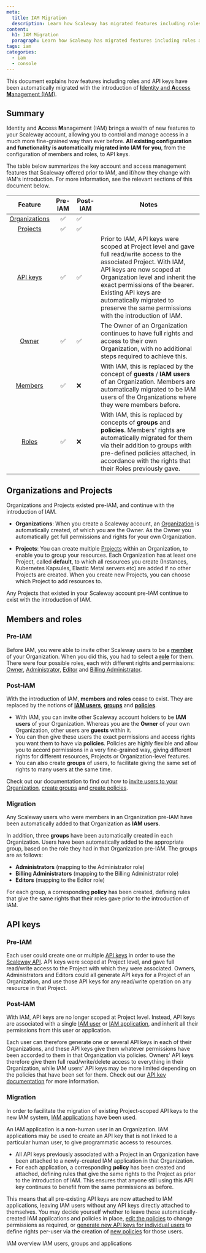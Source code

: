```yaml
---
meta:
  title: IAM Migration
  description: Learn how Scaleway has migrated features including roles and API keys with the introduction of IAM
content:
  h1: IAM Migration
  paragraph: Learn how Scaleway has migrated features including roles and API keys with the introduction of IAM
tags: iam
categories: 
  - iam
  - console
---
```


This document explains how features including roles and API keys have been automatically migrated with the introduction of [**I**dentity and **A**ccess **M**anagement (IAM)](/identity-and-access-management/iam/).

## Summary

**I**dentity and **A**ccess **M**anagement (IAM) brings a wealth of new features to your Scaleway account, allowing you to control and manage access in a much more fine-grained way than ever before. **All existing configuration and functionality is automatically migrated into IAM for you**, from the configuration of members and roles, to API keys.

The table below summarizes the key account and access management features that Scaleway offered prior to IAM, and if/how they change with IAM's introduction. For more information, see the relevant sections of this document below.

|                                     Feature                                    | Pre-IAM | Post-IAM | Notes                                                                                                                                                                                                                                                                                                                               |
|:------------------------------------------------------------------------------:|:-------:|----------|-------------------------------------------------------------------------------------------------------------------------------------------------------------------------------------------------------------------------------------------------------------------------------------------------------------------------------------|
| [Organizations](/identity-and-access-management/iam/concepts/#organization) | ✅       | ✅        |                                                                                                                                                                                                                                                                                                                                     |
| [Projects](/identity-and-access-management/iam/concepts/#project)          | ✅       | ✅        |                                                                                                                                                                                                                                                                                                                                     |
| [API keys](/console/my-account/concepts/#api-key)                          | ✅       | ✅        | Prior to IAM, API keys were scoped at Project level and gave full read/write access to the associated Project. With IAM, API keys are now scoped at Organization level and inherit the exact permissions of the bearer. Existing API keys are automatically migrated to preserve the same permissions with the introduction of IAM. |
| [Owner](/console/my-project/concepts#owner)                                | ✅       | ✅        | The Owner of an Organization continues to have full rights and access to their own Organization, with no additional steps required to achieve this.                                                                                                                                                                                 |
| [Members](/console/my-account/concepts/#members)                           | ✅       | ❌        | With IAM, this is replaced by the concept of  **guests** / **IAM users** of an Organization. Members are automatically migrated to be IAM users of the Organizations where they were members before.                                                                                                                                    |
| [Roles](/console/my-account/concepts/#roles)                               | ✅       | ❌        | With IAM, this is replaced by concepts of  **groups**  and  **policies**. Members' rights are automatically migrated for them via their addition to groups with pre-defined policies attached, in accordance with the rights that their Roles previously gave.                                                                 |                                                                                                                                                                                                                         
## Organizations and Projects

Organizations and Projects existed pre-IAM, and continue with the introduction of IAM.

- **Organizations**: When you create a Scaleway account, an [Organization](/identity-and-access-management/iam/concepts#organization) is automatically created, of which you are the Owner. As the Owner you automatically get full permissions and rights for your own Organization. 

- **Projects**: You can create multiple [Projects](/identity-and-access-management/iam/concepts#project) within an Organization, to enable you to group your resources. Each Organization has at least one Project, called **default**, to which all resources you create (Instances, Kubernetes Kapsules, Elastic Metal servers etc) are added if no other Projects are created. When you create new Projects, you can choose which Project to add resources to.

Any Projects that existed in your Scaleway account pre-IAM continue to exist with the introduction of IAM.

## Members and roles

### Pre-IAM

Before IAM, you were able to invite other Scaleway users to be a [**member**](/console/my-account/concepts/#members) of your Organization. When you did this, you had to select a [**role**](/console/my-account/concepts/#roles) for them. There were four possible roles, each with different rights and permissions: [Owner](/console/my-project/concepts#owner), [Administrator](/console/my-project/concepts#administrator), [Editor](/console/my-project/concepts#editor) and [Billing Administrator](/console/my-project/concepts#billing-administrator).

<Lightbox src="scaleway-roles-hierarchy.webp" alt="" />

### Post-IAM

With the introduction of IAM, **members** and **roles** cease to exist. They are replaced by the notions of [**IAM users**](/identity-and-access-management/iam/concepts/#user), [**groups**](/identity-and-access-management/iam/concepts/#group) and [**policies**](/identity-and-access-management/iam/concepts/#policy).

- With IAM, you can invite other Scaleway account holders to be **IAM users** of your Organization. Whereas you are the **Owner** of your own Organization, other users are **guests** within it.
- You can then give these users the exact permissions and access rights you want them to have via **policies**. Policies are highly flexible and allow you to accord permissions in a very fine-grained way, giving different rights for different resources, Projects or Organization-level features. 
- You can also create **groups** of users, to facilitate giving the same set of rights to many users at the same time.

Check out our documentation to find out how to [invite users to your Organization](/identity-and-access-management/iam/how-to/invite-user-to-orga/), [create groups](/identity-and-access-management/iam/how-to/create-group/) and [create policies](/identity-and-access-management/iam/how-to/create-policy/).

### Migration

Any Scaleway users who were members in an Organization pre-IAM have been automatically added to that Organization as **IAM users**.

In addition, three **groups** have been automatically created in each Organization. Users have been automatically added to the appropriate group, based on the role they had in that Organization pre-IAM. The groups are as follows: 

- **Administrators** (mapping to the Administrator role)
- **Billing Administrators** (mapping to the Billing Administrator role)
- **Editors** (mapping to the Editor role) 

For each group, a corresponding **policy** has been created, defining rules that give the same rights that their roles gave prior to the introduction of IAM.

## API keys

### Pre-IAM

Each user could create one or multiple [API keys](/console/my-account/concepts/#api-key) in order to use the [Scaleway API](https://developers.scaleway.com/en/). API keys were scoped at Project level, and gave full read/write access to the Project with which they were associated. Owners, Administrators and Editors could all generate API keys for a Project of an Organization, and use those API keys for any read/write operation on any resource in that Project. 


### Post-IAM

With IAM, API keys are no longer scoped at Project level. Instead, API keys are associated with a single [IAM user](/identity-and-access-management/iam/concepts/#user) or [IAM application](/identity-and-access-management/iam/concepts/#application), and inherit all their permissions from this user or application. 

Each user can therefore generate one or several API keys in each of their Organizations, and these API keys give them whatever permissions have been accorded to them in that Organization via policies. Owners' API keys therefore give them full read/write/delete access to everything in their Organization, while IAM users' API keys may be more limited depending on the policies that have been set for them. Check out our [API key documentation](/identity-and-access-management/iam/how-to/create-api-keys) for more information.

### Migration

In order to facilitate the migration of existing Project-scoped API keys to the new IAM system, [IAM applications](/identity-and-access-management/iam/concepts/#application) have been used.

An IAM application is a non-human user in an Organization. IAM applications may be used to create an API key that is not linked to a particular human user, to give programmatic access to resources. 

- All API keys previously associated with a Project in an Organization have been attached to a newly-created IAM application in that Organization. 
- For each application, a corresponding **policy** has been created and attached, defining rules that give the same rights to the Project as prior to the introduction of IAM. This ensures that anyone still using this API key continues to benefit from the same permissions as before.

<Message type="note">

  This means that all pre-existing API keys are now attached to IAM applications, leaving IAM users without any API keys directly attached to themselves. You may decide yourself whether to leave these automatically-created IAM applications and policies in place, [edit the policies](/identity-and-access-management/iam/how-to/manage-policies/) to change permissions as required, or [generate new API keys for individual users](/identity-and-access-management/iam/how-to/create-api-keys/) to define rights per-user via the creation of [new policies](/identity-and-access-management/iam/how-to/create-policies/) for those users.

</Message>

<Navigation title="See Also">
  <PreviousButton to="/identity-and-access-management/iam/reference-content/overview/">IAM overview</PreviousButton>
  <NextButton to="/identity-and-access-management/iam/reference-content/users-groups-and-applications">IAM users, groups and applications</NextButton>
</Navigation>